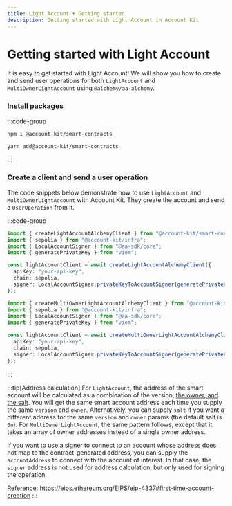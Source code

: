 ```yaml
---
title: Light Account • Getting started
description: Getting started with Light Account in Account Kit
---
```


# Getting started with Light Account

It is easy to get started with Light Account! We will show you how to create and send user operations for both `LightAccount` and `MultiOwnerLightAccount` using `@alchemy/aa-alchemy`.

### Install packages

:::code-group

```bash [npm]
npm i @account-kit/smart-contracts
```

```bash [yarn]
yarn add@account-kit/smart-contracts
```

:::

### Create a client and send a user operation

The code snippets below demonstrate how to use `LightAccount` and `MultiOwnerLightAccount` with Account Kit. They create the account and send a `UserOperation` from it.

:::code-group

```ts [light-account.ts]
import { createLightAccountAlchemyClient } from "@account-kit/smart-contracts";
import { sepolia } from "@account-kit/infra";
import { LocalAccountSigner } from "@aa-sdk/core";
import { generatePrivateKey } from "viem";

const lightAccountClient = await createLightAccountAlchemyClient({
  apiKey: "your-api-key",
  chain: sepolia,
  signer: LocalAccountSigner.privateKeyToAccountSigner(generatePrivateKey()),
});
```

```ts [multi-owner-light-account.ts]
import { createMultiOwnerLightAccountAlchemyClient } from "@account-kit/smart-contracts";
import { sepolia } from "@account-kit/infra";
import { LocalAccountSigner } from "@aa-sdk/core";
import { generatePrivateKey } from "viem";

const lightAccountClient = await createMultiOwnerLightAccountAlchemyClient({
  apiKey: "your-api-key",
  chain: sepolia,
  signer: LocalAccountSigner.privateKeyToAccountSigner(generatePrivateKey()),
});
```

:::

:::tip[Address calculation]
For `LightAccount`, the address of the smart account will be calculated as a combination of the version, [the owner, and the salt](https://github.com/alchemyplatform/light-account/blob/v2.0.0/src/LightAccountFactory.sol#L24-L33). You will get the same smart account address each time you supply the same `version` and `owner`. Alternatively, you can supply `salt` if you want a different address for the same `version` and `owner` params (the default salt is `0n`). For `MultiOwnerLightAccount`, the same pattern follows, except that it takes an array of owner addresses instead of a single owner address.

If you want to use a signer to connect to an account whose address does not map to the contract-generated address, you can supply the `accountAddress` to connect with the account of interest. In that case, the `signer` address is not used for address calculation, but only used for signing the operation.

Reference: https://eips.ethereum.org/EIPS/eip-4337#first-time-account-creation
:::
